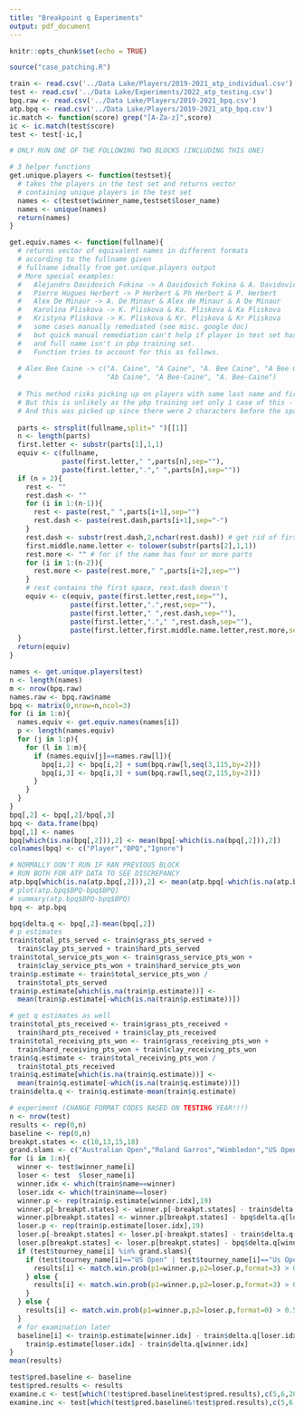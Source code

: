 ```yaml
---
title: "Breakpoint q Experiments"
output: pdf_document
---
```


```r
knitr::opts_chunk$set(echo = TRUE)
```

```r
source("case_patching.R")
```

```r
train <- read.csv('../Data Lake/Players/2019-2021_atp_individual.csv')
test <- read.csv('../Data Lake/Experiments/2022_atp_testing.csv')
bpq.raw <- read.csv('../Data Lake/Players/2019-2021_bpq.csv')
atp.bpq <- read.csv('../Data Lake/Players/2019-2021_atp_bpq.csv')
ic.match <- function(score) grep("[A-Za-z]",score)
ic <- ic.match(test$score)
test <- test[-ic,]
```

```r
# ONLY RUN ONE OF THE FOLLOWING TWO BLOCKS (INCLUDING THIS ONE)

# 3 helper functions
get.unique.players <- function(testset){
  # takes the players in the test set and returns vector
  # containing unique players in the test set
  names <- c(testset$winner_name,testset$loser_name)
  names <- unique(names)
  return(names)
}

get.equiv.names <- function(fullname){
  # returns vector of equivalent names in different formats
  # according to the fullname given
  # fullname ideally from get.unique.players output
  # More special examples:
  #   Alejandro Davidovich Fokina -> A Davidovich Fokina & A. Davidovich Fokina
  #   Pierre Hugues Herbert -> P Herbert & Ph Herbert & P. Herbert
  #   Alex De Minaur -> A. De Minaur & Alex de Minaur & A De Minaur
  #   Karolina Pliskova -> K. Pliskova & Ka. Pliskova & Ka Pliskova
  #   Kristyna Pliskova -> K. Pliskova & Kr. Pliskova & Kr Pliskova
  #   some cases manually remediated (see misc. google doc)
  #   but quick manual remediation can't help if player in test set has middle name
  #   and full name isn't in pbp training set.
  #   Function tries to account for this as follows.
  
  # Alex Bee Caine -> c("A. Caine", "A Caine", "A. Bee Caine", "A Bee Caine",
  #                     "Ab Caine", "A Bee-Caine", "A. Bee-Caine")
  
  # This method risks picking up on players with same last name and first letter
  # But this is unlikely as the pbp training set only 1 case of this - Kr&Ka Pliskova
  # And this was picked up since there were 2 characters before the space
  
  parts <- strsplit(fullname,split=" ")[[1]]
  n <- length(parts)
  first.letter <- substr(parts[1],1,1)
  equiv <- c(fullname,
             paste(first.letter," ",parts[n],sep=""),
             paste(first.letter,"."," ",parts[n],sep=""))
  if (n > 2){
    rest <- ""
    rest.dash <- ""
    for (i in 1:(n-1)){
      rest <- paste(rest," ",parts[i+1],sep="")
      rest.dash <- paste(rest.dash,parts[i+1],sep="-")
    }
    rest.dash <- substr(rest.dash,2,nchar(rest.dash)) # get rid of first dash
    first.middle.name.letter <- tolower(substr(parts[2],1,1))
    rest.more <- "" # for if the name has four or more parts
    for (i in 1:(n-2)){
      rest.more <- paste(rest.more," ",parts[i+2],sep="")
    }
    # rest contains the first space, rest.dash doesn't
    equiv <- c(equiv, paste(first.letter,rest,sep=""),
               paste(first.letter,".",rest,sep=""),
               paste(first.letter," ",rest.dash,sep=""),
               paste(first.letter,"."," ",rest.dash,sep=""),
               paste(first.letter,first.middle.name.letter,rest.more,sep=""))
  }
  return(equiv)
}

names <- get.unique.players(test)
n <- length(names)
m <- nrow(bpq.raw)
names.raw <- bpq.raw$name
bpq <- matrix(0,nrow=n,ncol=3)
for (i in 1:n){
  names.equiv <- get.equiv.names(names[i])
  p <- length(names.equiv)
  for (j in 1:p){
    for (l in 1:m){
      if (names.equiv[j]==names.raw[l]){
        bpq[i,2] <- bpq[i,2] + sum(bpq.raw[l,seq(3,115,by=2)])
        bpq[i,3] <- bpq[i,3] + sum(bpq.raw[l,seq(2,115,by=2)])
      }
    }
  }
}
bpq[,2] <- bpq[,2]/bpq[,3]
bpq <- data.frame(bpq)
bpq[,1] <- names
bpq[which(is.na(bpq[,2])),2] <- mean(bpq[-which(is.na(bpq[,2])),2])
colnames(bpq) <- c("Player","BPQ","Ignore")
```

```r
# NORMALLY DON'T RUN IF RAN PREVIOUS BLOCK
# RUN BOTH FOR ATP DATA TO SEE DISCREPANCY
atp.bpq[which(is.na(atp.bpq[,2])),2] <- mean(atp.bpq[-which(is.na(atp.bpq[,2])),2])
# plot(atp.bpq$BPQ-bpq$BPQ)
# summary(atp.bpq$BPQ-bpq$BPQ)
bpq <- atp.bpq
```

```r
bpq$delta.q <- bpq[,2]-mean(bpq[,2])
# p estimates
train$total_pts_served <- train$grass_pts_served +
  train$clay_pts_served + train$hard_pts_served
train$total_service_pts_won <- train$grass_service_pts_won +
  train$clay_service_pts_won + train$hard_service_pts_won
train$p.estimate <- train$total_service_pts_won / 
  train$total_pts_served
train$p.estimate[which(is.na(train$p.estimate))] <- 
  mean(train$p.estimate[-which(is.na(train$p.estimate))])

# get q estimates as well
train$total_pts_received <- train$grass_pts_received +
  train$hard_pts_received + train$clay_pts_received
train$total_receiving_pts_won <- train$grass_receiving_pts_won +
  train$hard_receiving_pts_won + train$clay_receiving_pts_won
train$q.estimate <- train$total_receiving_pts_won /
  train$total_pts_received
train$q.estimate[which(is.na(train$q.estimate))] <- 
  mean(train$q.estimate[-which(is.na(train$q.estimate))])
train$delta.q <- train$q.estimate-mean(train$q.estimate)
```

```r
# experiment (CHANGE FORMAT CODES BASED ON TESTING YEAR!!!)
n <- nrow(test)
results <- rep(0,n)
baseline <- rep(0,n)
breakpt.states <- c(10,13,15,18)
grand.slams <- c("Australian Open","Roland Garros","Wimbledon","US Open","Us Open")
for (i in 1:n){
  winner <- test$winner_name[i]
  loser <- test  $loser_name[i]
  winner.idx <- which(train$name==winner)
  loser.idx <- which(train$name==loser)
  winner.p <- rep(train$p.estimate[winner.idx],19)
  winner.p[-breakpt.states] <- winner.p[-breakpt.states] - train$delta.q[loser.idx]
  winner.p[breakpt.states] <- winner.p[breakpt.states] - bpq$delta.q[loser.idx]
  loser.p <- rep(train$p.estimate[loser.idx],19)
  loser.p[-breakpt.states] <- loser.p[-breakpt.states] - train$delta.q[winner.idx]
  loser.p[breakpt.states] <- loser.p[breakpt.states] - bpq$delta.q[winner.idx]
  if (test$tourney_name[i] %in% grand.slams){
    if (test$tourney_name[i]=="US Open" | test$tourney_name[i]=="Us Open"){
      results[i] <- match.win.prob(p1=winner.p,p2=loser.p,format=3) > 0.5
    } else {
      results[i] <- match.win.prob(p1=winner.p,p2=loser.p,format=3) > 0.5
    }
  } else {
    results[i] <- match.win.prob(p1=winner.p,p2=loser.p,format=0) > 0.5
  }
  # for examination later
  baseline[i] <- train$p.estimate[winner.idx] - train$delta.q[loser.idx]> 
    train$p.estimate[loser.idx] - train$delta.q[winner.idx]
}
mean(results)
```

```r
test$pred.baseline <- baseline
test$pred.results <- results
examine.c <- test[which(!test$pred.baseline&test$pred.results),c(5,6,28,29)]
examine.inc <- test[which(test$pred.baseline&!test$pred.results),c(5,6,28,29)]
```